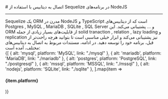 
<Layout>
# اتصال به دیتابیس با استفاده از Sequelize در برنامه‌های NodeJS 
<hr className="mb-2" />

<Link href="https://sequelize.org/" className="blue-link">Sequelize</Link> یک ORM مدرن در NodeJS و TypeScript است که از دیتابیس‌های Postgres , MySQL , MariaDB , SQLite , SQL Server و ... پشتیبانی می‌کند. این ORM از قابلیت‌های بسیار زیادی از جمله solid tranaction , relation , lazy loading و replication نیز پشتیبانی می‌کند و ابزار خیلی مناسبی است تا بتوانید هرچه راحت‌تر از قبل، برنامه خود را توسعه دهید. در ادامه، مستندات مربوط به اتصال به دیتابیس‌های مختلف، آمده است:

<div className='h-2' />
<div className="grid md:grid-cols-5 gap-4">
            {[
    { alt: 'mysql', platform: 'MySQL', link: "./mysql" },
    { alt: 'mariadb', platform: 'MariaDB', link: "./mariadb" },
    { alt: 'postgres', platform: 'PostgreSQL', link: "./postgresql" },
    { alt: 'mssql', platform: 'MSSQL', link: "./mssql" },
    { alt: 'nodejs', platform: 'SQLite', link: "./sqlite" },
  ].map(item =>
    <Link href={item.link}>
    <Card className="flex cursor-pointer w-full items-center justify-between">
        <div className="flex items-center gap-3">
        <div className="w-[40px] p-1  bg-[#333] rounded-lg">
            <PlatformIcon platform={item.alt} />
        </div>
        <h4>
            {item.platform}
        </h4>
        </div>
        <GoArrowLeft className="ml-1" />
    </Card>
    </Link>
            )}
          </div>

</Layout>